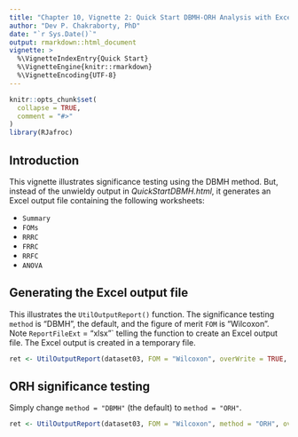 ```yaml
---
title: "Chapter 10, Vignette 2: Quick Start DBMH-ORH Analysis with Excel Output"
author: "Dev P. Chakraborty, PhD"
date: "`r Sys.Date()`"
output: rmarkdown::html_document
vignette: >
  %\VignetteIndexEntry{Quick Start}
  %\VignetteEngine{knitr::rmarkdown}
  %\VignetteEncoding{UTF-8}
---
```


```r
knitr::opts_chunk$set(
  collapse = TRUE,
  comment = "#>"
)
library(RJafroc)
```

## Introduction
This vignette illustrates significance testing using the DBMH method. But, instead of the unwieldy output in *QuickStartDBMH.html*, it generates an Excel output file containing the following worksheets:

* `Summary`
* `FOMs`
* `RRRC`
* `FRRC`
* `RRFC`
* `ANOVA`


## Generating the Excel output file

This illustrates the `UtilOutputReport()` function. The significance testing `method` is "DBMH", the default, and the figure of merit `FOM` is  "Wilcoxon". Note `ReportFileExt` = "xlsx"` telling
the function to create an Excel output file. The Excel output is created in a temporary file.

```r
ret <- UtilOutputReport(dataset03, FOM = "Wilcoxon", overWrite = TRUE, ReportFileExt = "xlsx")
```             


## ORH significance testing
Simply change `method = "DBMH"` (the default) to `method = "ORH"`.


```r
ret <- UtilOutputReport(dataset03, FOM = "Wilcoxon", method = "ORH", overWrite = TRUE, ReportFileExt = "xlsx")
```             


